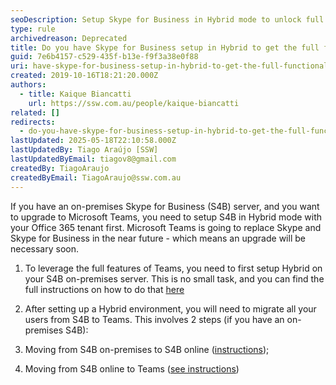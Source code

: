 ```yaml
---
seoDescription: Setup Skype for Business in Hybrid mode to unlock full Microsoft Teams functionality and enhance collaboration.
type: rule
archivedreason: Deprecated
title: Do you have Skype for Business setup in Hybrid to get the full functionality out of Teams?
guid: 7e6b4157-c529-435f-b13e-f9f3a38e0f88
uri: have-skype-for-business-setup-in-hybrid-to-get-the-full-functionality-out-of-teams
created: 2019-10-16T18:21:20.000Z
authors:
  - title: Kaique Biancatti
    url: https://ssw.com.au/people/kaique-biancatti
related: []
redirects:
  - do-you-have-skype-for-business-setup-in-hybrid-to-get-the-full-functionality-out-of-teams
lastUpdated: 2025-05-18T22:10:58.000Z
lastUpdatedBy: Tiago Araújo [SSW]
lastUpdatedByEmail: tiagov8@gmail.com
createdBy: TiagoAraujo
createdByEmail: TiagoAraujo@ssw.com.au
---
```


If you have an on-premises Skype for Business (S4B) server, and you want to upgrade to Microsoft Teams, you need to setup S4B in Hybrid mode with your Office 365 tenant first.
Microsoft Teams is going to replace Skype and Skype for Business in the near future - which means an upgrade will be necessary soon.

1. To leverage the full features of Teams, you need to first setup Hybrid on your S4B on-premises server. This is no small task, and you can find the full instructions on how to do that [here](https://docs.microsoft.com/en-us/SkypeForBusiness/hybrid/plan-hybrid-connectivity?toc=/SkypeForBusiness/sfbhybridtoc/toc.json)

2. After setting up a Hybrid environment, you will need to migrate all your users from S4B to Teams. This involves 2 steps (if you have an on-premises S4B):

1. Moving from S4B on-premises to S4B online ([instructions](https://docs.microsoft.com/en-us/SkypeForBusiness/hybrid/move-users-between-on-premises-and-cloud));
2. Moving from S4B online to Teams ([see instructions](https://docs.microsoft.com/en-us/SkypeForBusiness/hybrid/move-users-from-on-premises-to-teams))
